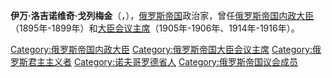 {{Infobox Prime Minister
|name         = 伊万·洛吉诺维奇·戈列梅金<br><small>{{lang|ru|Ива́н Лóггинович Горемы́кин}}</small>
|image        = Ivan Logginovitch Goremykin, c. 1906.jpg
|office       = 第2、5任[[俄罗斯政府首脑列表#俄罗斯帝国首相|俄罗斯帝国部长会议主席]]
|monarch      = [[尼古拉二世|尼古拉二世]]
|term_start   = 1914年2月12日
|term_end     = 1916年2月2日
|predecessor  = [[弗拉基米尔·尼古拉耶维奇·科科夫佐夫|弗拉基米尔·科科夫佐夫]]
|successor    = [[鲍里斯·施蒂默尔|鲍里斯·施蒂默尔]]
|monarch2     = [[尼古拉二世|尼古拉二世]]
|term_start2  = 1906年5月5日
|term_end2    = 1906年7月21日
|predecessor2 = [[谢尔盖·维特|谢尔盖·维特]]
|successor2   = [[彼得·斯托雷平|彼得·斯托雷平]]
|order3       =第21任[[俄罗斯帝国|俄罗斯帝国]][[内政大臣|内政大臣]]
|term_start3  = 1895年10月15日
|term_end3    = 1899年10月20日
|predecessor3 = [[伊万·杜尔诺沃|伊万·杜尔诺沃]]
|successor3   = [[迪米特里·西皮亚金|迪米特里·西皮亚金]]
|birth_date   = {{birth date|1839|11|8|df=y}}
|birth_place = {{Flag|Russian Empire|1858}}[[大诺夫哥罗德|大诺夫哥罗德]]
|death_date   = {{death date and age|1917|12|24|1839|11|8|df=y}}
|death_place = {{flagicon|Russian SFSR|1918}} [[俄罗斯苏维埃联邦社会主义共和国|蘇俄]][[索契|索契]]

|alma_mater   =
}}
'''伊万·洛吉诺维奇·戈列梅金'''（{{lang-ru|Ива́н Лóггинович Горемы́кин}}，{{bd|1839年|11月8日|1917年|12月24日|}}），[[俄罗斯帝国|俄罗斯帝国]]政治家，曾任[[俄罗斯帝国|俄罗斯帝国]][[内政大臣|内政大臣]]（1895年-1899年）和[[俄罗斯政府首脑列表|大臣会议主席]]（1905年-1906年、1914年-1916年）。

{{start box}}
{{succession box|[[弗拉基米尔·尼古拉耶维奇·科科夫佐夫|弗拉基米尔·科科夫佐夫]]|[[鲍里斯·施蒂默尔|鲍里斯·施蒂默尔]]|[[俄罗斯政府首脑列表|俄罗斯帝国大臣会议主席]]|1914年 - 1916年}}
{{succession box|[[谢尔盖·维特|谢尔盖·维特]]|[[彼得·斯托雷平|彼得·斯托雷平]]|[[俄罗斯政府首脑列表|俄罗斯帝国大臣会议主席]]|1905年 - 1906年}}
{{succession box|[[伊万·杜尔诺沃|伊万·杜尔诺沃]]|[[德米特里·西皮亚金|德米特里·西皮亚金]]|[[俄罗斯帝国内政大臣|俄罗斯帝国内政大臣]]|1895年 - 1899年}}
{{end box}}

{{俄罗斯政府首脑}}
{{Authority control}}
{{DEFAULTSORT:Goremykin, Ivan}}
[[Category:俄罗斯帝国内政大臣|Category:俄罗斯帝国内政大臣]]
[[Category:俄罗斯帝国大臣会议主席|Category:俄罗斯帝国大臣会议主席]]
[[Category:俄罗斯君主主义者|Category:俄罗斯君主主义者]]
[[Category:诺夫哥罗德省人|Category:诺夫哥罗德省人]]
[[Category:俄罗斯帝国议会成员|Category:俄罗斯帝国议会成员]]